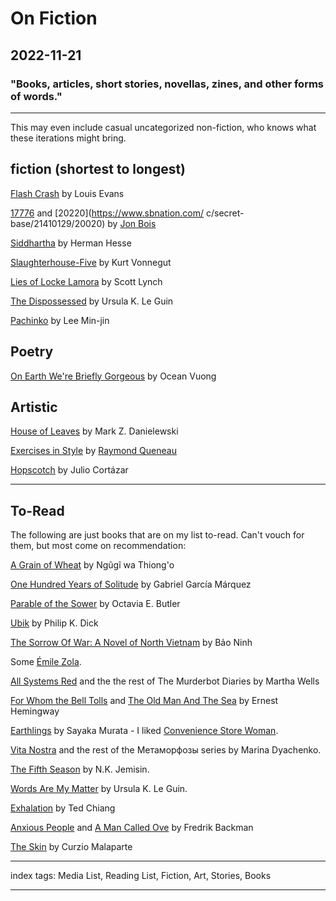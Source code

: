 # On Fiction

## 2022-11-21

### "Books, articles, short stories, novellas, zines, and other forms of words."

---

This may even include casual uncategorized non-fiction, who knows what these iterations might bring.

## fiction (shortest to longest)

[Flash Crash](https://escapepod.org/2019/06/06/escape-pod-683-flash-crash/) by Louis Evans

[17776](https://www.sbnation.com/a/17776-football) and [20220](https://www.sbnation.com/
c/secret-base/21410129/20020) by [Jon Bois](https://twitter.com/jon_bois)

[Siddhartha](/posts/on-siddhartha) by Herman Hesse

[Slaughterhouse-Five](https://www.goodreads.com/book/show/4981.Slaughterhouse_Five) by Kurt Vonnegut

[Lies of Locke Lamora](https://www.goodreads.com/book/show/29588376-the-lies-of-locke-lamora) by Scott Lynch

[The Dispossessed](https://www.goodreads.com/book/show/13651.The_Dispossessed) by Ursula K. Le Guin

[Pachinko](/posts/on-asia) by Lee Min-jin

## Poetry

[On Earth We're Briefly Gorgeous](https://www.goodreads.com/book/show/41880609-on-earth-we-re-briefly-gorgeous) by Ocean Vuong

## Artistic

[House of Leaves](https://www.goodreads.com/book/show/24800.House_of_Leaves) by Mark Z. Danielewski

[Exercises in Style](https://www.goodreads.com/book/show/319790.Exercises_in_Style) by [Raymond Queneau](https://en.wikipedia.org/wiki/Raymond_Queneau)

[Hopscotch](https://www.goodreads.com/book/show/53413.Hopscotch) by Julio Cortázar

---

## To-Read

The following are just books that are on my list to-read. Can't vouch for them, but most come on recommendation:

[A Grain of Wheat](https://www.goodreads.com/book/show/836746.A_Grain_of_Wheat) by Ngũgĩ wa Thiong'o

[One Hundred Years of Solitude](https://www.goodreads.com/book/show/320.One_Hundred_Years_of_Solitude) by Gabriel García Márquez

[Parable of the Sower](https://www.goodreads.com/book/show/52397.Parable_of_the_Sower) by Octavia E. Butler

[Ubik](https://www.goodreads.com/book/show/22590.Ubik) by Philip K. Dick

[The Sorrow Of War: A Novel of North Vietnam](https://www.goodreads.com/book/show/780889.The_Sorrow_Of_War) by Bảo Ninh

Some [Émile Zola](https://www.goodreads.com/author/show/4750._mile_Zola).

[All Systems Red](https://www.goodreads.com/book/show/32758901-all-systems-red) and the the rest of The Murderbot Diaries by Martha Wells

[For Whom the Bell Tolls](https://www.goodreads.com/book/show/46170.For_Whom_the_Bell_Tolls) and [The Old Man And The Sea](https://www.goodreads.com/book/show/1256215.The_Old_Man_And_The_Sea) by Ernest Hemingway

[Earthlings](https://www.goodreads.com/book/show/50269327-earthlings) by Sayaka Murata - I liked [Convenience Store Woman](https://www.goodreads.com/book/show/38357895-convenience-store-woman).

[Vita Nostra](https://www.goodreads.com/book/show/38633526-vita-nostra) and the rest of the Метаморфозы series by Marina Dyachenko.

[The Fifth Season](https://www.goodreads.com/book/show/19161852-the-fifth-season) by N.K. Jemisin.

[Words Are My Matter](https://www.goodreads.com/book/show/29363335-words-are-my-matter) by Ursula K. Le Guin.

[Exhalation](https://www.goodreads.com/book/show/41160292-exhalation) by Ted Chiang

[Anxious People](https://www.goodreads.com/book/show/53799686-anxious-people) and [A Man Called Ove](https://www.goodreads.com/book/show/18774964-a-man-called-ove) by Fredrik Backman

[The Skin](https://www.goodreads.com/book/show/138456.The_Skin) by Curzio Malaparte

---

index tags: Media List, Reading List, Fiction, Art, Stories, Books

---
